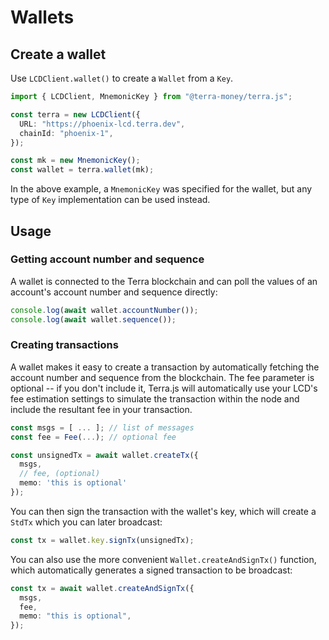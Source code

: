 # Wallets

## Create a wallet

Use `LCDClient.wallet()` to create a `Wallet` from a `Key`.

```ts
import { LCDClient, MnemonicKey } from "@terra-money/terra.js";

const terra = new LCDClient({
  URL: "https://phoenix-lcd.terra.dev",
  chainId: "phoenix-1",
});

const mk = new MnemonicKey();
const wallet = terra.wallet(mk);
```

In the above example, a `MnemonicKey` was specified for the wallet, but any type of `Key` implementation can be used instead.

## Usage

### Getting account number and sequence

A wallet is connected to the Terra blockchain and can poll the values of an account's account number and sequence directly:

```ts
console.log(await wallet.accountNumber());
console.log(await wallet.sequence());
```

### Creating transactions

A wallet makes it easy to create a transaction by automatically fetching the account number and sequence from the blockchain. The fee parameter is optional -- if you don't include it, Terra.js will automatically use your LCD's fee estimation settings to simulate the transaction within the node and include the resultant fee in your transaction.

```ts
const msgs = [ ... ]; // list of messages
const fee = Fee(...); // optional fee

const unsignedTx = await wallet.createTx({
  msgs,
  // fee, (optional)
  memo: 'this is optional'
});
```

You can then sign the transaction with the wallet's key, which will create a `StdTx` which you can later broadcast:

```ts
const tx = wallet.key.signTx(unsignedTx);
```

You can also use the more convenient `Wallet.createAndSignTx()` function, which automatically generates a signed transaction to be broadcast:

```ts
const tx = await wallet.createAndSignTx({
  msgs,
  fee,
  memo: "this is optional",
});
```
